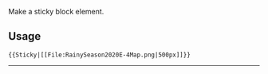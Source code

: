 <includeonly><div style="position: -webkit-sticky; position: sticky; top: 0;">{{{1}}}</div></includeonly><noinclude>
Make a sticky block element.
==Usage==
<div style="height: 2000px;">
<pre>{{Sticky|[[File:RainySeason2020E-4Map.png|500px]]}}</pre>
----
{{Sticky|[[File:RainySeason2020E-4Map.png|500px]]}}
</div>
</noinclude>